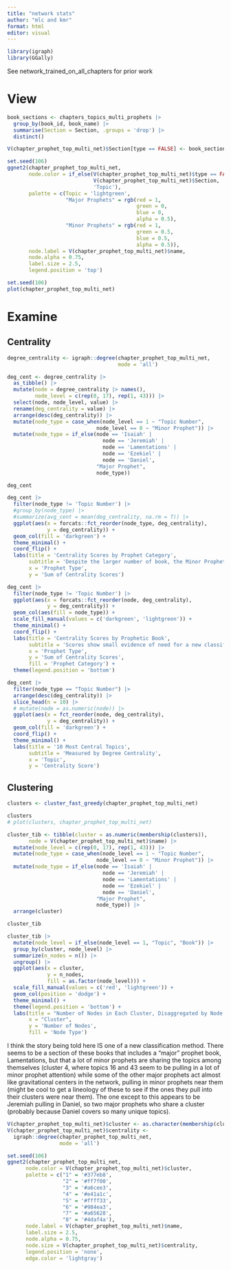 ```yaml
---
title: "network stats"
author: "mlc and kmr"
format: html
editor: visual
---
```


```r
library(igraph)
library(GGally)
```

See network_trained_on_all_chapters for prior work

# View

```r
book_sections <- chapters_topics_multi_prophets |> 
  group_by(book_id, book_name) |> 
  summarise(Section = Section, .groups = 'drop') |> 
  distinct()

V(chapter_prophet_top_multi_net)$Section[type == FALSE] <- book_sections$Section
```

```r
set.seed(106)
ggnet2(chapter_prophet_top_multi_net, 
       node.color = if_else(V(chapter_prophet_top_multi_net)$type == FALSE, 
                            V(chapter_prophet_top_multi_net)$Section, 
                            'Topic'), 
       palette = c(Topic = 'lightgreen',
                   "Major Prophets" = rgb(red = 1, 
                                          green = 0, 
                                          blue = 0,
                                          alpha = 0.5),
                   "Minor Prophets" = rgb(red = 1, 
                                          green = 0.5, 
                                          blue = 0.5,
                                          alpha = 0.5)), 
       node.label = V(chapter_prophet_top_multi_net)$name, 
       node.alpha = 0.75,
       label.size = 2.5, 
       legend.position = 'top')

set.seed(106)
plot(chapter_prophet_top_multi_net) 
```

# Examine

## Centrality

```r
degree_centrality <- igraph::degree(chapter_prophet_top_multi_net, 
                                    mode = 'all')

deg_cent <- degree_centrality |> 
  as_tibble() |> 
  mutate(node = degree_centrality |> names(), 
         node_level = c(rep(0, 17), rep(1, 43))) |> 
  select(node, node_level, value) |> 
  rename(deg_centrality = value) |> 
  arrange(desc(deg_centrality)) |> 
  mutate(node_type = case_when(node_level == 1 ~ "Topic Number",
                             node_level == 0 ~ "Minor Prophet")) |> 
  mutate(node_type = if_else(node == 'Isaiah' |
                               node == 'Jeremiah' |
                               node == 'Lamentations' |
                               node == 'Ezekiel' |
                               node == 'Daniel', 
                             "Major Prophet", 
                             node_type))

deg_cent
```

```r
deg_cent |> 
  filter(node_type != 'Topic Number') |> 
  #group_by(node_type) |> 
  #summarize(avg_cent = mean(deg_centrality, na.rm = T)) |> 
  ggplot(aes(x = forcats::fct_reorder(node_type, deg_centrality), 
             y = deg_centrality)) + 
  geom_col(fill = 'darkgreen') + 
  theme_minimal() + 
  coord_flip() + 
  labs(title = 'Centrality Scores by Prophet Category',
       subtitle = 'Despite the larger number of book, the Minor Prophets have a lower total centrality\nthan the Major Prophets',
       x = 'Prophet Type', 
       y = 'Sum of Centrality Scores')
```

```r
deg_cent |> 
  filter(node_type != 'Topic Number') |> 
  ggplot(aes(x = forcats::fct_reorder(node, deg_centrality), 
             y = deg_centrality)) + 
  geom_col(aes(fill = node_type)) + 
  scale_fill_manual(values = c('darkgreen', 'lightgreen')) +
  theme_minimal() + 
  coord_flip() + 
  labs(title = 'Centrality Scores by Prophetic Book',
       subtitle = 'Scores show small evidence of need for a new classification beyond\nthe Major/Minor Division',
       x = 'Prophet Type', 
       y = 'Sum of Centrality Scores', 
       fill = 'Prophet Category') +
  theme(legend.position = 'bottom')
```

```r
deg_cent |> 
  filter(node_type == "Topic Number") |> 
  arrange(desc(deg_centrality)) |> 
  slice_head(n = 10) |> 
  # mutate(node = as.numeric(node)) |> 
  ggplot(aes(x = fct_reorder(node, deg_centrality),
             y = deg_centrality)) + 
  geom_col(fill = 'darkgreen') + 
  coord_flip() + 
  theme_minimal() + 
  labs(title = '10 Most Central Topics', 
       subtitle = 'Measured by Degree Centrality',
       x = 'Topic', 
       y = 'Centrality Score')
```

## Clustering

```r
clusters <- cluster_fast_greedy(chapter_prophet_top_multi_net)

clusters
# plot(clusters, chapter_prophet_top_multi_net)
```

```r
cluster_tib <- tibble(cluster = as.numeric(membership(clusters)),
       node = V(chapter_prophet_top_multi_net)$name) |> 
  mutate(node_level = c(rep(0, 17), rep(1, 43))) |>
  mutate(node_type = case_when(node_level == 1 ~ "Topic Number",
                             node_level == 0 ~ "Minor Prophet")) |> 
  mutate(node_type = if_else(node == 'Isaiah' |
                               node == 'Jeremiah' |
                               node == 'Lamentations' |
                               node == 'Ezekiel' |
                               node == 'Daniel', 
                             "Major Prophet", 
                             node_type)) |> 
  arrange(cluster)

cluster_tib
```

```r
cluster_tib |> 
  mutate(node_level = if_else(node_level == 1, "Topic", "Book")) |> 
  group_by(cluster, node_level) |> 
  summarize(n_nodes = n()) |> 
  ungroup() |> 
  ggplot(aes(x = cluster,
             y = n_nodes, 
             fill = as.factor(node_level))) +
  scale_fill_manual(values = c('red', 'lightgreen')) + 
  geom_col(position = 'dodge') + 
  theme_minimal() + 
  theme(legend.position = 'bottom') + 
  labs(title = "Number of Nodes in Each Cluster, Disaggregated by Node Type", 
       x = "Cluster", 
       y = 'Number of Nodes', 
       fill = 'Node Type')
```

I think the story being told here IS one of a new classification method. There seems to be a section of these books that includes a "major" prophet book, Lamentations, but that a lot of minor prophets are sharing the topics among themselves (cluster 4, where topics 16 and 43 seem to be pulling in a lot of minor prophet attention) while some of the other major prophets act almost like gravitational centers in the network, pulling in minor prophets near them (might be cool to get a lineology of these to see if the ones they pull into their clusters were near them). The one except to this appears to be Jeremiah pulling in Daniel, so two major prophets who share a cluster (probably because Daniel covers so many unique topics).

```r
V(chapter_prophet_top_multi_net)$cluster <- as.character(membership(clusters))
V(chapter_prophet_top_multi_net)$centrality <- 
  igraph::degree(chapter_prophet_top_multi_net, 
                 mode = 'all')
```

```r
set.seed(106)
ggnet2(chapter_prophet_top_multi_net, 
      node.color = V(chapter_prophet_top_multi_net)$cluster, 
      palette = c("1" = '#377eb8', 
                  "2" = '#ff7f00', 
                  "3" = '#a6cee3',
                  "4" = '#e41a1c',
                  "5" = '#ffff33',
                  "6" = '#984ea3',
                  "7" = '#a65628',
                  "8" = '#4daf4a'), 
      node.label = V(chapter_prophet_top_multi_net)$name, 
      label.size = 2.5, 
      node.alpha = 0.75,
      node.size = V(chapter_prophet_top_multi_net)$centrality,
      legend.position = 'none', 
      edge.color = 'lightgray')

```
